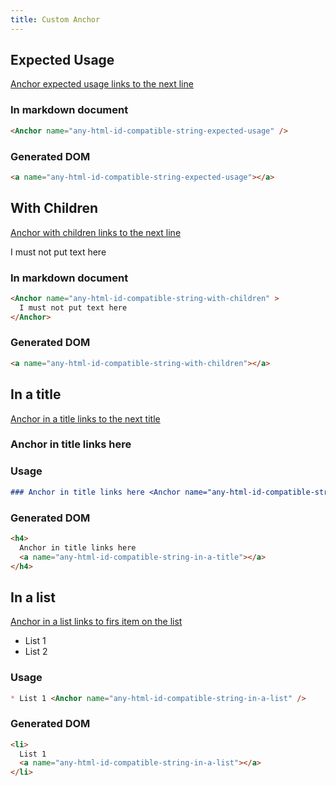 ```yaml
---
title: Custom Anchor
---
```


## Expected Usage

[Anchor expected usage links to the next line](#any-html-id-compatible-string-expected-usage)

<Anchor name="any-html-id-compatible-string-expected-usage"/>

### In markdown document

```md
<Anchor name="any-html-id-compatible-string-expected-usage" />
```

### Generated DOM

```html
<a name="any-html-id-compatible-string-expected-usage"></a>
```

## With Children

[Anchor with children links to the next line](#any-html-id-compatible-string-with-children)

<Anchor name="any-html-id-compatible-string-with-children" >I must not put text here</Anchor>

### In markdown document

```md
<Anchor name="any-html-id-compatible-string-with-children" >
  I must not put text here
</Anchor>
```

### Generated DOM

```html
<a name="any-html-id-compatible-string-with-children"></a>
```

## In a title

[Anchor in a title links to the next title](#any-html-id-compatible-string-in-a-title)

### Anchor in title links here <Anchor name="any-html-id-compatible-string-in-a-title" />

### Usage
```md
### Anchor in title links here <Anchor name="any-html-id-compatible-string-in-a-title" />
```

### Generated DOM

```html
<h4>
  Anchor in title links here
  <a name="any-html-id-compatible-string-in-a-title"></a>
</h4>
```

## In a list

[Anchor in a list links to firs item on the list](#any-html-id-compatible-string-in-a-list)

* List 1 <Anchor name="any-html-id-compatible-string-in-a-list" />
* List 2

### Usage

```md
* List 1 <Anchor name="any-html-id-compatible-string-in-a-list" />
```

### Generated DOM

```html
<li>
  List 1
  <a name="any-html-id-compatible-string-in-a-list"></a>
</li>
```